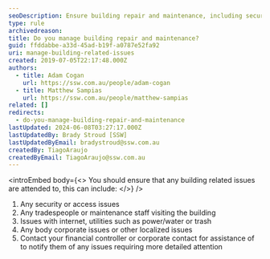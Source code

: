 ```yaml
---
seoDescription: Ensure building repair and maintenance, including security access, tradespeople, utilities, and body corporate issues.
type: rule
archivedreason:
title: Do you manage building repair and maintenance?
guid: ffddabbe-a33d-45ad-b19f-a0787e52fa92
uri: manage-building-related-issues
created: 2019-07-05T22:17:48.000Z
authors:
  - title: Adam Cogan
    url: https://ssw.com.au/people/adam-cogan
  - title: Matthew Sampias
    url: https://ssw.com.au/people/matthew-sampias
related: []
redirects:
  - do-you-manage-building-repair-and-maintenance
lastUpdated: 2024-06-08T03:27:17.000Z
lastUpdatedBy: Brady Stroud [SSW]
lastUpdatedByEmail: bradystroud@ssw.com.au
createdBy: TiagoAraujo
createdByEmail: TiagoAraujo@ssw.com.au
---
```


<introEmbed
  body={<>
You should ensure that any building related issues are attended to, this can include:
  </>}
/>
1. Any security or access issues
2. Any tradespeople or maintenance staff visiting the building
3. Issues with internet, utilities such as power/water or trash
4. Any body corporate issues or other localized issues
5. Contact your financial controller or corporate contact for assistance of to notify them of any issues requiring more detailed attention
